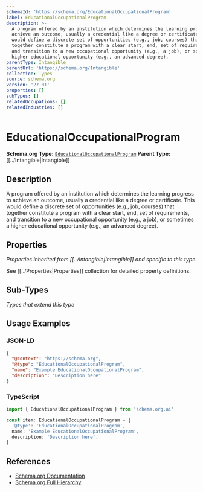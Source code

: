 ```yaml
---
schemaId: 'https://schema.org/EducationalOccupationalProgram'
label: EducationalOccupationalProgram
description: >-
  A program offered by an institution which determines the learning progress to
  achieve an outcome, usually a credential like a degree or certificate. This
  would define a discrete set of opportunities (e.g., job, courses) that
  together constitute a program with a clear start, end, set of requirements,
  and transition to a new occupational opportunity (e.g., a job), or sometimes a
  higher educational opportunity (e.g., an advanced degree).
parentType: Intangible
parentUrl: 'https://schema.org/Intangible'
collection: Types
source: schema.org
version: '27.01'
properties: []
subTypes: []
relatedOccupations: []
relatedIndustries: []
---
```

# EducationalOccupationalProgram

**Schema.org Type:** [`EducationalOccupationalProgram`](https://schema.org/EducationalOccupationalProgram)
**Parent Type:** [[../Intangible|Intangible]]

## Description

A program offered by an institution which determines the learning progress to achieve an outcome, usually a credential like a degree or certificate. This would define a discrete set of opportunities (e.g., job, courses) that together constitute a program with a clear start, end, set of requirements, and transition to a new occupational opportunity (e.g., a job), or sometimes a higher educational opportunity (e.g., an advanced degree).

## Properties

*Properties inherited from [[../Intangible|Intangible]] and specific to this type*

See [[../Properties|Properties]] collection for detailed property definitions.

## Sub-Types

*Types that extend this type*

## Usage Examples

### JSON-LD

```json
{
  "@context": "https://schema.org",
  "@type": "EducationalOccupationalProgram",
  "name": "Example EducationalOccupationalProgram",
  "description": "Description here"
}
```

### TypeScript

```typescript
import { EducationalOccupationalProgram } from 'schema.org.ai'

const item: EducationalOccupationalProgram = {
  '@type': 'EducationalOccupationalProgram',
  name: 'Example EducationalOccupationalProgram',
  description: 'Description here',
}
```

## References

- [Schema.org Documentation](https://schema.org/EducationalOccupationalProgram)
- [Schema.org Full Hierarchy](https://schema.org/docs/full.html)
